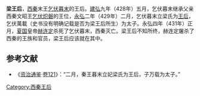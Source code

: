 '''梁王后'''，[[西秦|西秦]]末王[[乞伏暮末|乞伏暮末]]的王后。[[建弘|建弘]]九年（428年）五月，乞伏暮末继承父亲西秦文昭王[[乞伏炽磐|乞伏炽磐]]的王位，[[永弘|永弘]]二年（429年）二月，乞伏暮末立梁氏为[[王后|王后]]，乞伏萬載（史书没有明确记载是否为梁王后所生）为太子。永弘四年（431年）正月，[[夏国|夏国]]皇帝[[赫连定|赫连定]]杀死了乞伏暮末，西秦灭亡。梁王后不知所终，赫连定屠杀了西秦的王族和官员，梁王后应该就在其中。
  
==参考文献==
*《[[资治通鉴|资治通鉴]]·[[s:資治通鑑/卷121|卷121]]》：“二月，秦王暮末立妃梁氏为王后，子万载为太子。”

{{start box}} 
{{s-before|[[秃发王后|秃发王后]]}} 
{{s-title|[[:Category:西秦王后|西秦王后]]|429年—431年？}} 
{{s-after|[[北魏|北魏]][[赫連皇后|赫連皇后]]}} 
{{end box}}

{{十六國成漢及秦國皇后}}

[[Category:西秦王后|Category:西秦王后]]
